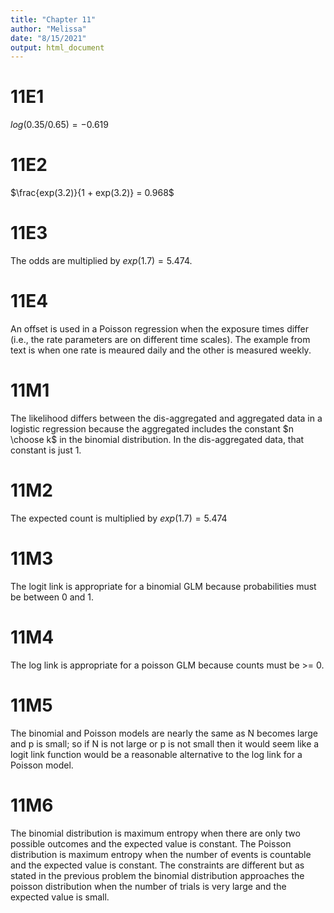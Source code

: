 ```yaml
---
title: "Chapter 11"
author: "Melissa"
date: "8/15/2021"
output: html_document
---
```


# 11E1

$log(0.35/0.65) = -0.619$

# 11E2

$\frac{exp(3.2)}{1 + exp(3.2)} = 0.968$

# 11E3

The odds are multiplied by $exp(1.7) = 5.474$.

# 11E4

An offset is used in a Poisson regression when the exposure times differ (i.e., the rate parameters are on different time scales).  The example from text is when one rate is meaured daily and the other is measured weekly.

# 11M1

The likelihood differs between the dis-aggregated and aggregated data in a logistic regression because the aggregated includes the constant $n \choose k$ in the binomial distribution. In the dis-aggregated data, that constant is just 1.

# 11M2

The expected count is multiplied by $exp(1.7) = 5.474$

# 11M3

The logit link is appropriate for a binomial GLM because probabilities must be between 0 and 1.

# 11M4

The log link is appropriate for a poisson GLM because counts must be >= 0.

# 11M5

The binomial and Poisson models are nearly the same as N becomes large and p is small; so if N is not large or p is not small then it would seem like a logit link function would be a reasonable alternative to the log link for a Poisson model.

# 11M6

The binomial distribution is maximum entropy when there are only two possible outcomes and the expected value is constant. The Poisson distribution is maximum entropy when the number of events is countable and the expected value is constant. The constraints are different but as stated in the previous problem the binomial distribution approaches the poisson distribution when the number of trials is very large and the expected value is small.



